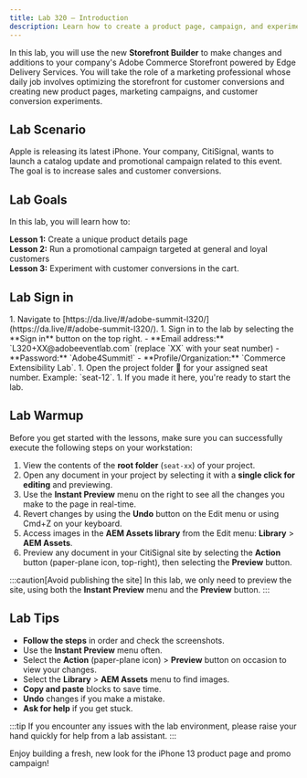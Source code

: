 ```yaml
---
title: Lab 320 — Introduction
description: Learn how to create a product page, campaign, and experiment in your store.
---
```



In this lab, you will use the new **Storefront Builder** to make changes and additions to your company's Adobe Commerce Storefront powered by Edge Delivery Services. You will take the role of a marketing professional whose daily job involves optimizing the storefront for customer conversions and creating new product pages, marketing campaigns, and customer conversion experiments.

## Lab Scenario

Apple is releasing its latest iPhone. Your company, CitiSignal, wants to launch a catalog update and promotional campaign related to this event. The goal is to increase sales and customer conversions. 

## Lab Goals

In this lab, you will learn how to:

**Lesson 1:** Create a unique product details page <br/>
**Lesson 2:** Run a promotional campaign targeted at general and loyal customers<br/>
**Lesson 3:** Experiment with customer conversions in the cart.

## Lab Sign in

<Steps>
1. Navigate to [https://da.live/#/adobe-summit-l320/](https://da.live/#/adobe-summit-l320/).
1. Sign in to the lab by selecting the **Sign in** button on the top right.
   - **Email address:** `L320+XX@adobeeventlab.com` (replace `XX` with your seat number)
   - **Password:** `Adobe4Summit!`
   - **Profile/Organization:** `Commerce Extensibility Lab`.
1. Open the project folder 📁 for your assigned seat number. Example: `seat-12`.
1. If you made it here, you're ready to start the lab.
</Steps>

<div style="page-break-after: always;"></div>

## Lab Warmup

Before you get started with the lessons, make sure you can successfully execute the following steps on your workstation:

<Steps>

1. View the contents of the **root folder** (`seat-xx`) of your project.
1. Open any document in your project by selecting it with a **single click for editing** and previewing.
1. Use the **Instant Preview** menu on the right to see all the changes you make to the page in real-time.
1. Revert changes by using the **Undo** button on the Edit menu or using Cmd+Z on your keyboard.
1. Access images in the **AEM Assets library** from the Edit menu: **Library** > **AEM Assets**.
1. Preview any document in your CitiSignal site by selecting the **Action** button (paper-plane icon, top-right), then selecting the **Preview** button.

</Steps>

:::caution[Avoid publishing the site]
In this lab, we only need to preview the site, using both the **Instant Preview** menu and the **Preview** button.
:::

## Lab Tips 

- **Follow the steps** in order and check the screenshots.  
- Use the **Instant Preview** menu often.  
- Select the **Action** (paper-plane icon) > **Preview** button on occasion to view your changes.
- Select the **Library** > **AEM Assets** menu to find images.
- **Copy and paste** blocks to save time.
- **Undo** changes if you make a mistake.
- **Ask for help** if you get stuck.

:::tip
If you encounter any issues with the lab environment, please raise your hand quickly for help from a lab assistant.
:::

Enjoy building a fresh, new look for the iPhone 13 product page and promo campaign!
